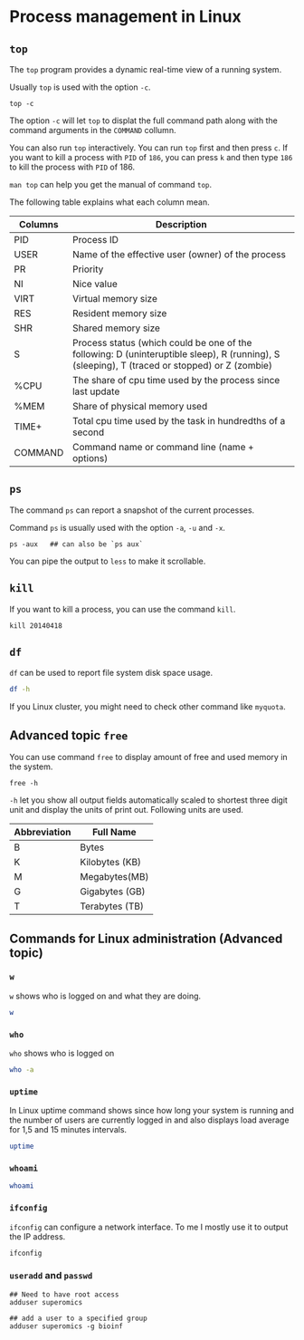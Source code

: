 # Process management in Linux

## `top`

The `top` program provides a dynamic real-time view of a running system.

Usually `top` is used with the option `-c`.

```
top -c
```

The option `-c` will let `top` to displat the full command path along with the command arguments in the `COMMAND` collumn. 

You can also run `top` interactively. You can run `top` first and then press `c`. If you want to kill a process with `PID` of `186`, you can press `k` and then type `186` to kill the process with `PID` of 186.  

`man top` can help you get the manual of command `top`. 

The following table explains what each column mean. 

| Columns | Description                                                                                                                                     |
|---------|-------------------------------------------------------------------------------------------------------------------------------------------------|
| PID     | Process ID                                                                                                                                      |
| USER    | Name of the effective user (owner) of the process                                                                                               |
| PR      | Priority                                                                                                                                        |
| NI      | Nice value                                                                                                                                      |
| VIRT    |  Virtual memory size                                                                                                                            |
| RES     |  Resident memory size                                                                                                                           |
| SHR     | Shared memory size                                                                                                                              |
| S       | Process status (which could be one of the following: D (uninteruptible   sleep), R (running), S (sleeping), T (traced or stopped) or Z (zombie) |
| %CPU    |  The share of cpu time used by the   process since last update                                                                                  |
| %MEM    |  Share of   physical memory used                                                                                                                |
| TIME+   | Total cpu time used by the task in hundredths of a second                                                                                       |
| COMMAND |  Command name or command line (name   + options)                                                                                                |


## `ps`

The command `ps` can report a snapshot of the current processes. 

Command `ps` is usually used with the option `-a`, `-u` and `-x`.

```
ps -aux   ## can also be `ps aux`
```

You can pipe the output to `less` to make it scrollable.

## `kill`

If you want to kill a process, you can use the command `kill`. 

```
kill 20140418
```

## `df`

`df` can be used to report file system disk space usage. 

```sh
df -h 
```

If you Linux cluster, you might need to check other command like `myquota`. 

## Advanced topic `free`

You can use command `free` to display amount of free and used memory in the system. 

```
free -h
```

`-h` let you show all output fields automatically scaled  to  shortest  three  digit unit and display the units of print out.  Following units are used.

| Abbreviation | Full Name      |
|--------------|----------------|
| B            | Bytes          |
| K            | Kilobytes (KB) |
| M            | Megabytes(MB)  |
| G            | Gigabytes (GB) |
| T            | Terabytes (TB) |




## Commands for Linux administration (Advanced topic)

### `w`


`w` shows who is logged on and what they are doing. 

```sh
w
```

### `who`

`who` shows who is logged on


```sh
who -a
```

### `uptime`

In Linux uptime command shows since how long your system is running and the number of users are currently logged in and also displays load average for 1,5 and 15 minutes intervals.

```sh
uptime
```


### `whoami`

```sh
whoami
```

### `ifconfig`

`ifconfig` can configure a network interface. To me I mostly use it to output the IP address. 

```
ifconfig
```

### `useradd` and `passwd`

```
## Need to have root access
adduser superomics 

```

```
## add a user to a specified group
adduser superomics -g bioinf
```



